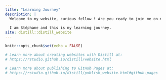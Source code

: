 ```yaml
---
title: "Learning Journey"
description: |
  Welcome to my website, curious fellow ! Are you ready to join me on my journey ?
  
  I am Stéphane and this is my learning journey.
site: distill::distill_website
---
```


```r
knitr::opts_chunk$set(echo = FALSE)

# Learn more about creating websites with Distill at:
# https://rstudio.github.io/distill/website.html

# Learn more about publishing to GitHub Pages at:
# https://rstudio.github.io/distill/publish_website.html#github-pages

```

